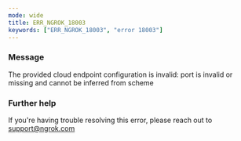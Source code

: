 ```yaml
---
mode: wide
title: ERR_NGROK_18003
keywords: ["ERR_NGROK_18003", "error 18003"]
---
```



### Message

The provided cloud endpoint configuration is invalid: port is invalid or missing and cannot be inferred from scheme

<ErrorDetails />

### Further help

If you're having trouble resolving this error, please reach out to [support@ngrok.com](mailto:support@ngrok.com?subject=Help%20with%20ERR_NGROK_18003)
